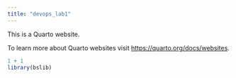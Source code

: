 ```yaml
---
title: "devops_lab1"
---
```


This is a Quarto website.

To learn more about Quarto websites visit <https://quarto.org/docs/websites>.

```r
1 + 1
library(bslib)
```

